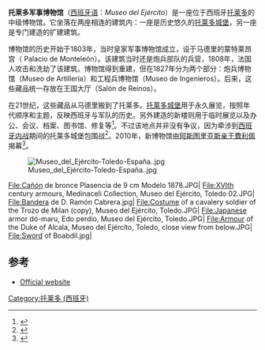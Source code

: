 {{infobox museum
| name = 托莱多军事博物馆
| image = Fachada norte del Alcázar de Toledo (España).jpg
| imagesize = 250px
| publictransit = 
}}
'''托莱多军事博物馆'''（[[西班牙语|西班牙语]]：''Museo del Ejército''）是一座位于西班牙[[托莱多_(西班牙)|托莱多]]的中级博物馆。它坐落在两座相连的建筑内：一座是历史悠久的[[托莱多城堡|托莱多城堡]]，另一座是专门建造的扩建建筑。

博物馆的历史开始于1803年，当时皇家军事博物馆成立，设于马德里的蒙特莱昂宫（ Palacio de Monteleón）。该建筑当时还是炮兵部队的兵营，1808年，法国人攻击和洗劫了该建筑。博物馆得到重建，但在1827年分为两个部分：炮兵博物馆（Museo de Artillería）和工程兵博物馆（Museo de Ingenieros）。后来，这些藏品统一存放在王国大厅（Salón de Reinos）。

在21世纪，这些藏品从马德里搬到了托莱多。[[托莱多城堡|托莱多城堡]]用于永久展览，按照年代顺序和主题，反映西班牙与军队的历史。另外建造的新楼则用于临时展览以及办公、会议、档案、图书馆、修复等<ref name="tourism">{{Cite web |url=http://www.toledo-turismo.com/en/military-museum_73 |title=Military museum |website=www.toledo-turismo.com |access-date=2017-04-06 |archive-date=2017-12-22 |archive-url=https://web.archive.org/web/20171222041103/http://www.toledo-turismo.com/en/military-museum_73 |dead-url=no }}</ref>。不过该地点并非没有争议，因为牵涉到[[西班牙内战|西班牙内战]]期间的托莱多城堡包围战<ref name="Guardian">{{Cite web |title=Museum revives memories of Spain's dark era |url=https://www.theguardian.com/world/1999/feb/05/2 |last=Gooch |first=Adela |year=5 February 1999 |website=www.theguardian.com |access-date=2020-05-16 |archive-date=2017-05-20 |archive-url=https://web.archive.org/web/20170520183035/https://www.theguardian.com/world/1999/feb/05/2 |dead-url=no }}</ref>。2010年，新博物馆由[[阿斯图里亚斯亲王|阿斯图里亚斯亲王]][[費利佩六世|費利佩]]揭幕<ref name="rtve">{{Cite news |url=http://www.rtve.es/noticias/20100719/principe-felipe-inaugura-museo-del-ejercito-llega-tras-14-anos-alcazar-toledo/340261.shtml |title=El príncipe Felipe inaugura el Museo del Ejército, que llega tras 14 años al Alcázar de Toledo |date=2010 |publisher=[[RTVE|RTVE]] |language=es |accessdate=2020-09-03 |archive-date=2017-04-05 |archive-url=https://web.archive.org/web/20170405001037/http://www.rtve.es/noticias/20100719/principe-felipe-inaugura-museo-del-ejercito-llega-tras-14-anos-alcazar-toledo/340261.shtml |dead-url=no }}</ref>。

[[File:Museo_del_Ejército-Toledo-España..jpg|thumb]]

<gallery>
File:Cañón de bronce Plasencia de 9 cm Modelo 1878.JPG|
File:XVIth century armours, Medinaceli Collection, Museo del Ejército, Toledo 02.JPG|
File:Bandera de D. Ramón Cabrera.jpg|
File:Costume of a cavalery soldier of the Trozo de Milan (copy), Museo del Ejército, Toledo.JPG|
File:Japanese armor dó-maru, Edo perdio, Museo del Ejército, Toledo.JPG|
File:Armour of the Duke of Alcala, Museo del Ejército, Toledo, close view from below.JPG|
File:Sword of Boabdil.jpg|
</gallery>

==参考==
{{reflist}}
*[http://www.museo.ejercito.es/ Official website] {{Wayback|url=http://www.museo.ejercito.es/ |date=20200213080401 }}
[[Category:托莱多_(西班牙)|Category:托莱多 (西班牙)]]